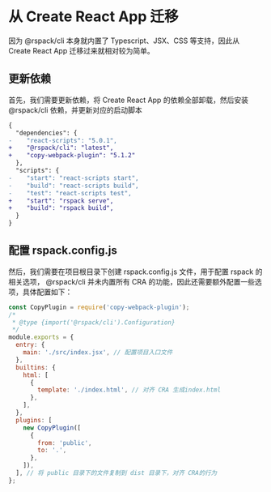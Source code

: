 # 从 Create React App 迁移

因为 @rspack/cli 本身就内置了 Typescript、JSX、CSS 等支持，因此从 Create React App 迁移过来就相对较为简单。

## 更新依赖

首先，我们需要更新依赖，将 Create React App 的依赖全部卸载，然后安装 @rspack/cli 依赖，并更新对应的启动脚本

```diff title=package.json
{
  "dependencies": {
-    "react-scripts": "5.0.1",
+    "@rspack/cli": "latest",
+    "copy-webpack-plugin": "5.1.2"
  },
  "scripts": {
-    "start": "react-scripts start",
-    "build": "react-scripts build",
-    "test": "react-scripts test",
+    "start": "rspack serve",
+    "build": "rspack build",
  }
}
```

## 配置 rspack.config.js

然后，我们需要在项目根目录下创建 rspack.config.js 文件，用于配置 rspack 的相关选项， @rspack/cli 并未内置所有 CRA 的功能，因此还需要额外配置一些选项，具体配置如下：

```js title=rspack.config.js
const CopyPlugin = require('copy-webpack-plugin');
/*
 * @type {import('@rspack/cli').Configuration}
 */
module.exports = {
  entry: {
    main: './src/index.jsx', // 配置项目入口文件
  },
  builtins: {
    html: [
      {
        template: './index.html', // 对齐 CRA 生成index.html
      },
    ],
  },
  plugins: [
    new CopyPlugin([
      {
        from: 'public',
        to: '.',
      },
    ]),
  ], // 将 public 目录下的文件复制到 dist 目录下，对齐 CRA的行为
};
```
